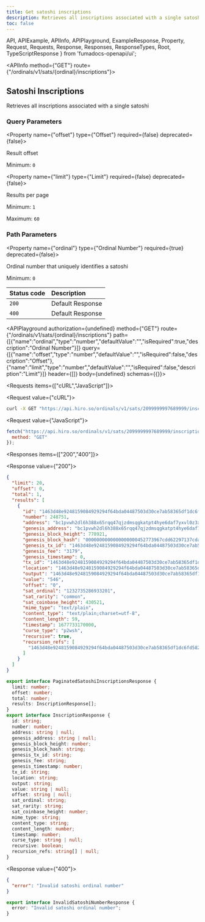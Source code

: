 ```yaml
---
title: Get satoshi inscriptions
description: Retrieves all inscriptions associated with a single satoshi.
toc: false
---
```


  API,
  APIExample,
  APIInfo,
  APIPlayground,
  ExampleResponse,
  Property,
  Request,
  Requests,
  Response,
  Responses,
  ResponseTypes,
  Root,
  TypeScriptResponse
} from 'fumadocs-openapi/ui';

<Root baseUrl="https://api.hiro.so">

<API>

<APIInfo method={"GET"} route={"/ordinals/v1/sats/{ordinal}/inscriptions"}>

## Satoshi Inscriptions

Retrieves all inscriptions associated with a single satoshi

### Query Parameters

<Property name={"offset"} type={"Offset"} required={false} deprecated={false}>

Result offset

<span>Minimum: `0`</span>

</Property>

<Property name={"limit"} type={"Limit"} required={false} deprecated={false}>

Results per page

<span>Minimum: `1`</span>

<span>Maximum: `60`</span>

</Property>

### Path Parameters

<Property name={"ordinal"} type={"Ordinal Number"} required={true} deprecated={false}>

Ordinal number that uniquely identifies a satoshi

<span>Minimum: `0`</span>

</Property>

| Status code | Description |
| :------ | :------ |
| `200` | Default Response |
| `400` | Default Response |

<APIPlayground authorization={undefined} method={"GET"} route={"/ordinals/v1/sats/{ordinal}/inscriptions"} path={[{"name":"ordinal","type":"number","defaultValue":"","isRequired":true,"description":"Ordinal Number"}]} query={[{"name":"offset","type":"number","defaultValue":"","isRequired":false,"description":"Offset"},{"name":"limit","type":"number","defaultValue":"","isRequired":false,"description":"Limit"}]} header={[]} body={undefined} schemas={{}}>

</APIPlayground>

</APIInfo>

<APIExample>

<Requests items={["cURL","JavaScript"]}>

<Request value={"cURL"}>

```bash
curl -X GET "https://api.hiro.so/ordinals/v1/sats/2099999997689999/inscriptions?offset=0&limit=1"
```

</Request>

<Request value={"JavaScript"}>

```js
fetch("https://api.hiro.so/ordinals/v1/sats/2099999997689999/inscriptions?offset=0&limit=1", {
  method: "GET"
});
```

</Request>

</Requests>

<Responses items={["200","400"]}>

<Response value={"200"}>

<ResponseTypes>

<ExampleResponse>

```json
{
  "limit": 20,
  "offset": 0,
  "total": 1,
  "results": [
    {
      "id": "1463d48e9248159084929294f64bda04487503d30ce7ab58365df1dc6fd58218i0",
      "number": 248751,
      "address": "bc1pvwh2dl6h388x65rqq47qjzdmsqgkatpt4hye6daf7yxvl0z3xjgq247aq8",
      "genesis_address": "bc1pvwh2dl6h388x65rqq47qjzdmsqgkatpt4hye6daf7yxvl0z3xjgq247aq8",
      "genesis_block_height": 778921,
      "genesis_block_hash": "0000000000000000000452773967cdd62297137cdaf79950c5e8bb0c62075133",
      "genesis_tx_id": "1463d48e9248159084929294f64bda04487503d30ce7ab58365df1dc6fd58218",
      "genesis_fee": "3179",
      "genesis_timestamp": 0,
      "tx_id": "1463d48e9248159084929294f64bda04487503d30ce7ab58365df1dc6fd58218",
      "location": "1463d48e9248159084929294f64bda04487503d30ce7ab58365df1dc6fd58218:0:0",
      "output": "1463d48e9248159084929294f64bda04487503d30ce7ab58365df1dc6fd58218:0",
      "value": "546",
      "offset": "0",
      "sat_ordinal": "1232735286933201",
      "sat_rarity": "common",
      "sat_coinbase_height": 430521,
      "mime_type": "text/plain",
      "content_type": "text/plain;charset=utf-8",
      "content_length": 59,
      "timestamp": 1677733170000,
      "curse_type": "p2wsh",
      "recursive": true,
      "recursion_refs": [
        "1463d48e9248159084929294f64bda04487503d30ce7ab58365df1dc6fd58218i0"
      ]
    }
  ]
}
```

</ExampleResponse>

<TypeScriptResponse>

```ts
export interface PaginatedSatoshiInscriptionsResponse {
  limit: number;
  offset: number;
  total: number;
  results: InscriptionResponse[];
}
export interface InscriptionResponse {
  id: string;
  number: number;
  address: string | null;
  genesis_address: string | null;
  genesis_block_height: number;
  genesis_block_hash: string;
  genesis_tx_id: string;
  genesis_fee: string;
  genesis_timestamp: number;
  tx_id: string;
  location: string;
  output: string;
  value: string | null;
  offset: string | null;
  sat_ordinal: string;
  sat_rarity: string;
  sat_coinbase_height: number;
  mime_type: string;
  content_type: string;
  content_length: number;
  timestamp: number;
  curse_type: string | null;
  recursive: boolean;
  recursion_refs: string[] | null;
}
```

</TypeScriptResponse>

</ResponseTypes>

</Response>

<Response value={"400"}>

<ResponseTypes>

<ExampleResponse>

```json
{
  "error": "Invalid satoshi ordinal number"
}
```

</ExampleResponse>

<TypeScriptResponse>

```ts
export interface InvalidSatoshiNumberResponse {
  error: "Invalid satoshi ordinal number";
}
```

</TypeScriptResponse>

</ResponseTypes>

</Response>

</Responses>

</APIExample>

</API>

</Root>

